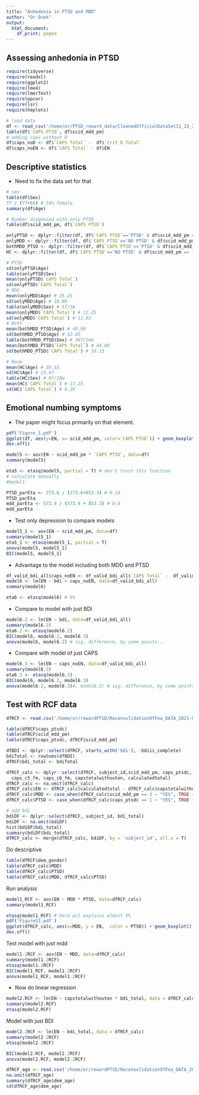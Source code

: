 ```yaml
---
title: "Anhedonia in PTSD and MDD"
author: "Or Duek"
output:
  html_document:
    df_print: paged
---
```


## Assessing anhedonia in PTSD

```r
require(tidyverse)
require(readxl)
require(ggplot2)
require(lme4)
require(lmerTest)
require(ppcor)
require(lsr)
require(heplots)
```

```r
# load data
df <- read_csv('/home/or/PTSD_reward_data/CleanedOfficialDataSet11_23_2020.csv')
table(df$`CAPS PTSD`, df$scid_mdd_pm)
# adding caps without D
df$caps_noD <- df$`CAPS Total` -  df$`Crit D Total`
df$caps_noEN <- df$`CAPS Total` - df$EN
```

## Descriptive statistics
- Need to fix the data set for that

```r
# sex
table(df$Sex)
77 / (77+65) # 54% female
summary(df$Age)
```

```r
# Number diagnosed with only PTSD
table(df$scid_mdd_pm, df$`CAPS PTSD`)

onlyPTSD <- dplyr::filter(df, df$`CAPS PTSD`=='PTSD' & df$scid_mdd_pm == 'No MDD')
onlyMDD <- dplyr::filter(df, df$`CAPS PTSD`=='NO PTSD' & df$scid_mdd_pm == 'Yes MDD')
bothMDD_PTSD <- dplyr::filter(df, df$`CAPS PTSD`=='PTSD' & df$scid_mdd_pm == 'Yes MDD')
HC <- dplyr::filter(df, df$`CAPS PTSD`=='NO PTSD' & df$scid_mdd_pm == 'No MDD')

# PTSD
sd(onlyPTSD$Age)
table(onlyPTSD$Sex)
mean(onlyPTSD$`CAPS Total`)
sd(onlyPTSD$`CAPS Total`)
# MDD
mean(onlyMDD$Age) # 35.25
sd(onlyMDD$Age) # 10.09
table(onlyMDD$Sex) # 5f/3m
mean(onlyMDD$`CAPS Total`) # 22.25
sd(onlyMDD$`CAPS Total`) # 11.93
# Both
mean(bothMDD_PTSD$Age) # 40.98
sd(bothMDD_PTSD$Age) # 12.85
table(bothMDD_PTSD$Sex) # 36f/24m
mean(bothMDD_PTSD$`CAPS Total`) # 44.88
sd(bothMDD_PTSD$`CAPS Total`) # 10.13

# None
mean(HC$Age) # 39.53
sd(HC$Age) # 13.47
table(HC$Sex) # 8f/18m
mean(HC$`CAPS Total`) # 11.25
sd(HC$`CAPS Total`) # 8.39

```
#####################################################################################################
####################################################################################################

## Emotional numbing symptoms 

- The paper might focus primarily on that element.

```r
pdf('Figure_1.pdf')
ggplot(df, aes(y=EN, x= scid_mdd_pm, color=`CAPS PTSD`)) + geom_boxplot() + geom_jitter() + xlab("MDD") + ylab("Emotional Numbing Score") + theme_minimal()
dev.off()
```


```r
model5 <- aov(EN ~ scid_mdd_pm * `CAPS PTSD`, data=df)
summary(model5)

eta5 <- etasq(model5, partial = T) # don't trust this function
# calculate manually
#model1

PTSD_parEta <- 273.6 / (273.6+853.3) # 0.24
PTSD_parEta
mdd_parEta <- 573.4 / (573.4 + 853.3) # 0.4
mdd_parEta
```

- Test only depression to compare models

```r
model5_1 <- aov(EN ~ scid_mdd_pm, data=df)
summary(model5_1)
eta5_1 <- etasq(model5_1, partial = T)
anova(model5, model5_1)
BIC(model5, model5_1)
```
- Advantage to the model including both MDD and PTSD

```r
df_valid_bdi_all$caps_noEN <- df_valid_bdi_all$`CAPS Total` -  df_valid_bdi_all$EN
model6 <- lm(EN ~ bdi + caps_noEN, data=df_valid_bdi_all)
summary(model6)

eta6 <- etasq(model6) # 9%
```

- Compare to model with just BDI

```r
model6.2 <- lm(EN ~ bdi, data=df_valid_bdi_all)
summary(model6.2)
eta6.2 <- etasq(model6.2)
BIC(model6, model6.2, model6.3)
anova(model6, model6.2) # sig. difference, by some points...
```

- Compare with model of just CAPS

```r
model6.3 <- lm(EN ~ caps_noEN, data=df_valid_bdi_all)
summary(model6.3)
eta6.3 <- etasq(model6.3)
BIC(model6, model6.2, model6.3)
anova(model6.2, model6.3)#, model6.3) # sig. difference, by some points...
```

## Test with RCF data

```r
dfRCF <- read.csv('/home/or/rewardPTSD/ReconsolidationOfFea_DATA_2021-03-02_1737.csv')

table(dfRCF$caps_ptsdc)
table(dfRCF$scid_mdd_pm)
table(dfRCF$caps_ptsdc, dfRCF$scid_mdd_pm)
```

```r
dfBDI <- dplyr::select(dfRCF, starts_with('bdi'), -bdiii_complete)
bdiTotal <- rowSums(dfBDI)
dfRCF$bdi_total <- bdiTotal

dfRCF_calc <- dplyr::select(dfRCF, subject_id,scid_mdd_pm, caps_ptsdc, caps_c4_im, caps_c5_im, caps_c6_im, caps_c4_fm,
  caps_c5_fm, caps_c6_fm, capstotalwithouten, calculatedtotal)
dfRCF_calc <- na.omit(dfRCF_calc)
dfRCF_calc$EN <- dfRCF_calc$calculatedtotal - dfRCF_calc$capstotalwithouten
dfRCF_calc$MDD <- case_when(dfRCF_calc$scid_mdd_pm == 3 ~ "YES", TRUE ~ "No")
dfRCF_calc$PTSD <- case_when(dfRCF_calc$caps_ptsdc == 1 ~ "YES", TRUE ~ "No")

# add bdi
bdiDF <- dplyr::select(dfRCF, subject_id, bdi_total)
bdiDF <- na.omit(bdiDF)
hist(bdiDF$bdi_total)
summary(bdiDF$bdi_total)
dfRCF_calc <- merge(dfRCF_calc, bdiDF, by = 'subject_id', all.x = T)
```

Do descriptive

```r
table(dfRCF$dem_gender)
table(dfRCF_calc$MDD)
table(dfRCF_calc$PTSD)
table(dfRCF_calc$MDD, dfRCF_calc$PTSD)
```

Run analysis

```r
model1_RCF <- aov(EN ~ MDD * PTSD, data=dfRCF_calc)
summary(model1_RCF)

etasq(model1_RCF) # here pcl explains almost 9%
pdf('FigureS1.pdf')
ggplot(dfRCF_calc, aes(x=MDD, y = EN,  color = PTSD)) + geom_boxplot() + geom_jitter() + ylab("Emotional Numbing Score") + theme_minimal()
dev.off()
```

Test model with just mdd

```r
model1.2RCF <- aov(EN ~ MDD, data=dfRCF_calc)
summary(model1.2RCF)
etasq(model1.2RCF)
BIC(model1_RCF, model1.2RCF)
anova(model1_RCF, model1.2RCF)
```

- Now do linear regression

```r
model2.RCF <- lm(EN ~ capstotalwithouten * bdi_total, data = dfRCF_calc)
summary(model2.RCF)
etasq(model2.RCF)
```

Model with just BDI

```r
model2.2RCF <- lm(EN ~ bdi_total, data = dfRCF_calc)
summary(model2.2RCF)
etasq(model2.2RCF)

BIC(model2.RCF, model2.2RCF)
anova(model2.RCF, model2.2RCF)
```
```r
dfRCF_age <- read.csv('/home/or/rewardPTSD/ReconsolidationOfFea_DATA_2021-03-03_0913.csv')
na.omit(dfRCF_age)
summary(dfRCF_age$dem_age)
sd(dfRCF_age$dem_age)
```

